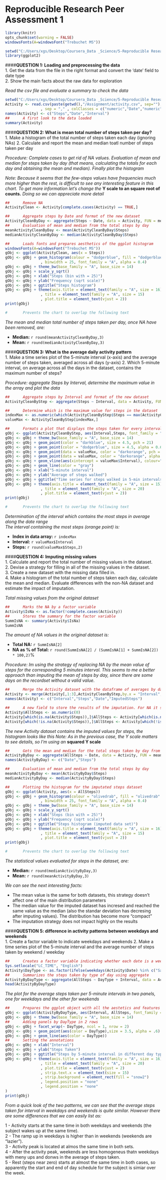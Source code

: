 Reproducible Research Peer Assessment 1
=======================================  

```r
library(knitr)
opts_chunk$set(warning = FALSE)
windowsFonts(A=windowsFont("Trebuchet MS"))
```
```r
setwd("C:/Users/xgs/Desktop/Coursera_Data _Science/5-Reproducible Research/Week 2")
library(ggplot2)
```

####**QUESTION 1: Loading and preprocessing the data**  
1. Get the data from the file in the right format and convert the 'date' field to date type  
2. Show the main facts about the raw data for exploration  

*Read the csv file and evaluate a summary to check the data*
```r
setwd("C:/Users/xgs/Desktop/Coursera_Data _Science/5-Reproducible Research/Week 2")
Activity <- read.csv(paste(getwd(),"/Assignment/activity.csv", sep=""), header = TRUE
                , sep = "," , colClasses = c("numeric","Date","numeric"))
names(Activity) <- c("Steps","Date","Interval")
##      A first look to the data loaded
summary(Activity)
```

####**QUESTION 2: What is mean total number of steps taken per day?**  
1. Make a histogram of the total number of steps taken each day (ignoring NAs)
2. Calculate and report the mean and median toatl number of steps taken per day  

*Procedure: Complete cases to get rid of NA values. Evaluation of mean and median for steps taken by day (that means, calculating the totals for each day and obtaining the mean and median). Finally plot the histogram*  

*Note: Because it seems that the few-steps values have frequencies much more higher than the rest, is difficult to see any interesting feature in this chart. To get more information let's change the* **Y scale to an square root of counts.** *Doing so we can appreciate more detail*

```r
##      Remove NA
ActivityClean <- Activity[complete.cases(Activity) == TRUE,]

##      Aggregate steps by Date and format of the new dataset
ActivityCleanByDay <- aggregate(Steps ~ Date, data = Activity, FUN = mean)
##      Evaluation of mean and median from the total steps by day
meanActivityCleanByDay <- mean(ActivityCleanByDay$Steps)
medianActivityCleanByDay <- median(ActivityCleanByDay$Steps)

##      Loads fonts and prepares aesthetics of the ggplot histogram
windowsFonts(A=windowsFont("Trebuchet MS"))
gObj <- ggplot(ActivityClean, aes(x = Steps))
gObj <- gObj + geom_histogram(colour = "dodgerblue", fill = "dodgerblue"
                , binwidth = 25, font_family = "A", alpha = 0.4)
gObj <- gObj + theme_bw(base_family = "A", base_size = 14)
gObj <- gObj + scale_y_sqrt()
gObj <- gObj + xlab("Steps (bin with = 25)")
gObj <- gObj + ylab("Frequency (sqrt scale)")
gObj <- gObj + ggtitle("Steps histogram")
gObj <- gObj + theme(axis.title = element_text(family = "A", size = 16)
                , title = element_text(family = "A", size = 15)
                , plot.title = element_text(vjust = 2))
print(gObj)

```

```r
#       Prevents the chart to overlap the following text 
```` 

*The mean and median total number of steps taken per day, once NA have been removed, are:*

* **Median:** `r round(meanActivityCleanByDay,3)`
* **Mean:** `r round(medianActivityCleanByDay,3)`

####**QUESTION 3: What is the average daily activity pattern**  
1. Make a time series plot of the 5-minute interval (x-axis) and the average number of steps taken, averaged across all days (y-axis)
2. Which 5-minute interval, on average across all the days in the dataset, contains the maximum number of steps?  

*Procedure: aggregate Steps by Interval, determine the maximum value in the array and plot the data*

```r
##      Aggregate steps by Interval and format of the new dataset
ActivityCleanByStep <- aggregate(Steps ~ Interval, data = Activity, FUN = mean)

##      Determine which is the maximum value for steps in the dataset
indexMax <- as.numeric(which(ActivityCleanByStep$Steps == max(ActivityCleanByStep$Steps)))
valueMax <- ActivityCleanByStep[indexMax,]

##      Formats a plot that displays the steps taken for every interval and marks the maximum value
gObj <- ggplot(ActivityCleanByStep, aes(Interval,Steps, font_family = "A"))
gObj <- gObj + theme_bw(base_family = "A", base_size = 14)
gObj <- gObj + geom_point(color = "darkblue", size = 4.5, pch = 21)
gObj <- gObj + geom_point(color = "dodgerblue", size = 4.5, alpha = 0.6)
gObj <- gObj + geom_point(data = valueMax, color = "darkorange", pch = 21, size = 4.5)
gObj <- gObj + geom_point(data = valueMax, color = "darkorange", alpha = 0.75, size = 4.5)
gObj <- gObj + geom_vline(aes(xintercept = valueMax$Interval), colour="orange")
gObj <- gObj + geom_line(color = "gray")
gObj <- gObj + xlab("5-minute interval")
gObj <- gObj + ylab("Average of steps walked")
gObj <- gObj + ggtitle("Time series for steps walked in 5-min intervals")
gObj <- gObj + theme(axis.title = element_text(family = "A", size = 15)
                , title = element_text(family = "A", size = 20)
                , plot.title = element_text(vjust = 2))
print(gObj)

```

```r
#       Prevents the chart to overlap the following text 
```` 

*Determination of the interval which contains the most steps in average along the date range*  
*The interval containing the most steps (orange point) is:*

* **Index in data array:** `r indexMax`
* **Interval:** `r valueMax$Interval`
* **Steps:** `r round(valueMax$Steps,2)`

####**QUESTION 4: Imputing missing values**  
1. Calculate and report the total number of missing values in the dataset.  
2. Devise a strategy for filling in all of the missing values in the dataset.  
3. Create a new dataset with the missing data filled in.  
4. Make a histogram of the total number of steps taken each day, calculate the mean and median. Evaluate differences with the non-NA dataset and estimate the impact of imputation.  

*Total missing values from the original dataset*
```r
##      Marks the NA by a factor variable
Activity$IsNa <- as.factor(!complete.cases(Activity))
##      Stores the summary for the factor variable
SummIsNA <- summary(Activity$IsNa)
SummIsNA
```
*The amount of NA values in the original dataset is:*

* **Total NA:** `r SummIsNA[2]`
* **NA as % of Total:** `r round(SummIsNA[2] / (SummIsNA[1] + SummIsNA[2]) * 100,2)`%  

*Procedure: Im using the strategy of replacing NA by the mean value of steps for the corresponding 5 minutes interval. This seems to me a better approach than imputing the mean of steps by day, since there are some days on the recordset without a valid value.*

```r
##      Merge the Activity dataset with the dataframe of averages by day using the Interval field.
Activity <- merge(Activity[,1:3],ActivityCleanByStep,by.x = "Interval",by.y = "Interval")
names(Activity) <- c("Interval","Steps","Date","ImputedSteps")

##      A new field to store the results of the imputation. For NA it sets the ImputedSteps (coming from the averages), for non-NA, the original steps value is set
Activity$AllSteps <- as.numeric(0)
Activity[which(is.na(Activity$Steps)),]$AllSteps <- Activity[which(is.na(Activity$Steps)),]$ImputedSteps
Activity[which(!is.na(Activity$Steps)),]$AllSteps <- Activity[which(!is.na(Activity$Steps)),]$Steps
```
*The new Activity dataset contains the imputed values for steps, the histogram looks like this*
*Note: As in the previous case, the Y scale matters to see details, so I'm using an* **squared Y scale**

```r
##      Gets the mean and median for the total steps taken by day from the imputed values
ActivityByDay <- aggregate(AllSteps ~ Date, data = Activity, FUN = mean)
names(ActivityByDay) <- c("Date","Steps")

##      Evaluation of mean and median from the total steps by day
meanActivityByDay <- mean(ActivityByDay$Steps)
medianActivityByDay <- median(ActivityByDay$Steps)

##      Plotting the histogram for the imputated steps dataset
gObj <- ggplot(Activity, aes(x = AllSteps))
gObj <- gObj + geom_histogram(colour = "olivedrab", fill = "olivedrab"
                , binwidth = 25, font_family = "A", alpha = 0.4)
gObj <- gObj + theme_bw(base_family = "A", base_size = 14)
gObj <- gObj + scale_y_sqrt()
gObj <- gObj + xlab("Steps (bin with = 25)")
gObj <- gObj + ylab("Frequency (sqrt scale)")
gObj <- gObj + ggtitle("Steps histogram (imputed data set)")
gObj <- gObj + theme(axis.title = element_text(family = "A", size = 16)
                , title = element_text(family = "A", size = 15)
                , plot.title = element_text(vjust = 2))
print(gObj)
```
```r
#       Prevents the chart to overlap the following text 
``` 
  
*The statistical values evaluated for steps in the dataset, are:*

* **Median:** `r round(medianActivityByDay,3)`
* **Mean:** `r round(meanActivityByDay,3)`

*We can see the next interesting facts:*

* The mean value is the same for both datasets, this strategy doesn't affect one of the main distribution parameters
* The median value for the imputed dataset has incresed and reached the same value as the median (also the standar deviation has decresing after imputing values). The distribution has become more "compact"
* The imputation strategy does not impact highly on the results

####**QUESTION 5: difference in activity patterns between weekdays and weekends**  
1. Create a factor variable to indicate weekdays and weekends
2. Make a time series plot of the 5-minute interval and the average number of steps taken by weekend / weekday

```r
##      Creates a factor variable indicating whether each date is a weekday or weekend
Sys.setlocale("LC_TIME", "English")
Activity$DayType <- as.factor(ifelse(weekdays(Activity$Date) %in% c("Saturday","Sunday"), "Weekend","Weekday"))
##      Summarizes the steps taken by type of day using aggregate
ActivityByDayType <- aggregate(AllSteps ~ DayType + Interval, data = Activity, FUN = mean)
head(ActivityByDayType)

``` 

*The plot for the average steps taken per 5-minute intervals in two panels, one for weekdays and the other for weekends*

```r
##      Prepares the ggplot object with all the aestetics and features
gObj <- ggplot(ActivityByDayType, aes(Interval, AllSteps, font_family = "A"))
gObj <- gObj + theme_bw(base_family = "A", base_size = 14)
##      Adding panels by DayType in 2 rows
gObj <- gObj + facet_wrap(~ DayType, ncol = 1, nrow = 2)
gObj <- gObj + geom_point(aes(color = DayType),size = 3.5, alpha = .6)
gObj <- gObj + geom_line(aes(color = DayType))
##      Setting the annotations
gObj <- gObj + xlab("Interval")
gObj <- gObj + ylab("Steps Taken")
gObj <- gObj + ggtitle("Steps by 5-minute interval in different day types")
gObj <- gObj + theme(axis.title = element_text(family = "A", size = 16)
                , title = element_text(family = "A", size = 20)
                , plot.title = element_text(vjust = 2)
                , strip.text.x = element_text(size = 15)
                , strip.background = element_rect(fill = "snow2")
                , legend.position = "none"
                , legend.position = "none"
)
print(gObj)
```

*From a quick look of the two patterns, we can see that the average steps taken for interval in weekdays and weekends is quite similar. However there are some differences that we can easily list as:*  

1 - Activity starts at the same time in both weekdays and weekends (the subject wakes up at the same time).  
2 - The ramp up in weekdays is higher than in weekends (weekends are "lazier").  
3 - Activity peak is located at almos the same time in both sets.  
4 - After the activity peak, weekends are less homogeneus thatn weekdays with meny ups and donws in the average of steps taken.  
5 - Rest (steps near zero) starts at almost the same time in both cases, so apparently the start and end of day schedule for the subject is simiar over the week.  



